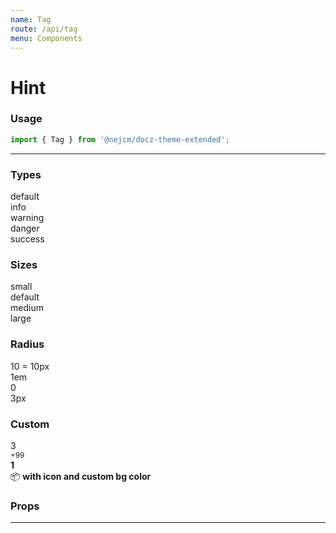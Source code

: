 ```yaml
---
name: Tag
route: /api/tag
menu: Components
---
```



# Hint

### Usage

```jsx
import { Tag } from '@nejcm/docz-theme-extended';
```

<hr />

### Types

<Playground>
  <Tag>default</Tag>
  <br />
  <Tag type="info">info</Tag>
  <br />
  <Tag type="warning">warning</Tag>
  <br />
  <Tag type="danger">danger</Tag>
  <br />
  <Tag type="success">success</Tag>
</Playground>

### Sizes

<Playground>
  <Tag size="small">small</Tag>
  <br />
  <Tag>default</Tag>
  <br />
  <Tag size="medium">medium</Tag>
  <br />
  <Tag size="large">large</Tag>
</Playground>

### Radius

<Playground>
  <Tag radius={10}> 10 = 10px </Tag>
  <br />
  <Tag radius="1em"> 1em </Tag>
  <br />
  <Tag radius={0}> 0 </Tag>
  <br />
  <Tag radius="3px"> 3px </Tag>
</Playground>

### Custom

<Playground>
  <Tag circle type="danger">
    3
  </Tag>
  <br />
  <Tag circle type="success">
    <small>+99</small>
  </Tag>
  <br />
  <Tag circle size="large" type="warning">
    <strong>1</strong>
  </Tag>
  <br />
  <Tag style={{ backgroundColor: '#333' }}>
    📦 <strong>with icon and custom bg color</strong>
  </Tag>
</Playground>

### Props

<Props table={true} of={Tag} />

<hr />
